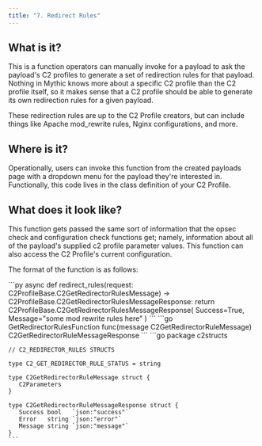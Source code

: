 ```yaml
---
title: "7. Redirect Rules"
---
```


## What is it?

This is a function operators can manually invoke for a payload to ask the payload's C2 profiles to generate a set of redirection rules for that payload. Nothing in Mythic knows more about a specific C2 profile than the C2 profile itself, so it makes sense that a C2 profile should be able to generate its own redirection rules for a given payload.

These redirection rules are up to the C2 Profile creators, but can include things like Apache mod\_rewrite rules, Nginx configurations, and more.

## Where is it?

Operationally, users can invoke this function from the created payloads page with a dropdown menu for the payload they're interested in. Functionally, this code lives in the class definition of your C2 Profile.

## What does it look like?

This function gets passed the same sort of information that the opsec check and configuration check functions get; namely, information about all of the payload's supplied c2 profile parameter values. This function can also access the C2 Profile's current configuration.

The format of the function is as follows:

<Tabs>
  <Tab title="Python">
    ```py
    async def redirect_rules(request: C2ProfileBase.C2GetRedirectorRulesMessage) -> C2ProfileBase.C2GetRedirectorRulesMessageResponse:
        return C2ProfileBase.C2GetRedirectorRulesMessageResponse(
            Success=True,
            Message="some mod rewrite rules here"
        )
    ```
  </Tab>

  <Tab title="Golang">
    ```go
    GetRedirectorRulesFunction func(message C2GetRedirectorRuleMessage) C2GetRedirectorRuleMessageResponse
    ```
    ```go
    package c2structs

    // C2_REDIRECTOR_RULES STRUCTS

    type C2_GET_REDIRECTOR_RULE_STATUS = string

    type C2GetRedirectorRuleMessage struct {
       C2Parameters
    }

    type C2GetRedirectorRuleMessageResponse struct {
       Success bool   `json:"success"`
       Error   string `json:"error"`
       Message string `json:"message"`
    }
    ```
  </Tab>
</Tabs>

